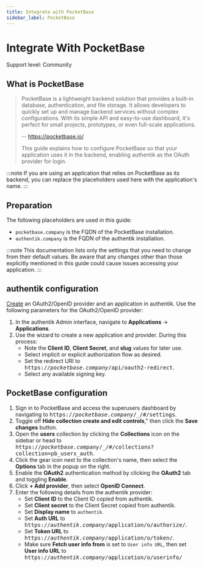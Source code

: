 ```yaml
---
title: Integrate with PocketBase
sidebar_label: PocketBase
---
```


# Integrate With PocketBase

<span class="badge badge--secondary">Support level: Community</span>

## What is PocketBase

> PocketBase is a lightweight backend solution that provides a built-in database, authentication, and file storage.
> It allows developers to quickly set up and manage backend services without complex configurations.
> With its simple API and easy-to-use dashboard, it's perfect for small projects, prototypes, or even full-scale applications.
>
> -- https://pocketbase.io/
>
> This guide explains how to configure PocketBase so that your application uses it in the backend, enabling authentik as the OAuth provider for login.

:::note
If you are using an application that relies on PocketBase as its backend, you can replace the placeholders used here with the application's name.
:::

## Preparation

The following placeholders are used in this guide:

- `pocketbase.company` is the FQDN of the PocketBase installation.
- `authentik.company` is the FQDN of the authentik installation.

:::note
This documentation lists only the settings that you need to change from their default values. Be aware that any changes other than those explicitly mentioned in this guide could cause issues accessing your application.
:::

## authentik configuration

[Create](https://docs.goauthentik.io/docs/add-secure-apps/applications/manage_apps#add-new-applications) an OAuth2/OpenID provider and an application in authentik. Use the following parameters for the OAuth2/OpenID provider:

1. In the authentik Admin interface, navigate to **Applications** -> **Applications**.
2. Use the wizard to create a new application and provider. During this process:
    - Note the **Client ID**, **Client Secret**, and **slug** values for later use.
    - Select implicit or explicit authorization flow as desired.
    - Set the redirect URI to <kbd>https://<em>pocketbase.company</em>/api/oauth2-redirect</kbd>.
    - Select any available signing key.

## PocketBase configuration

1. Sign in to PocketBase and access the superusers dashboard by navigating to <kbd>https://<em>pocketbase.company</em>/_/#/settings</kbd>.
2. Toggle off **Hide collection create and edit controls**," then click the **Save changes** button.
3. Open the **users** collection by clicking the **Collections** icon on the sidebar or head to <kbd>https://<em>pocketbase.company</em>/_/#/collections?collection=pb_users_auth</kbd>.
4. Click the gear icon next to the collection's name, then select the **Options** tab in the popup on the right.
5. Enable the **OAuth2** authentication method by clicking the **OAuth2** tab and toggling **Enable**.
6. Click **+ Add provider**, then select **OpenID Connect**.
7. Enter the following details from the authentik provider:
    - Set **Client ID** to the Client ID copied from authentik.
    - Set **Client secret** to the Client Secret copied from authentik.
    - Set **Display name** to `authentik`.
    - Set **Auth URL** to <kbd>https://<em>authentik.company</em>/application/o/authorize/</kbd>.
    - Set **Token URL** to <kbd>https://<em>authentik.company</em>/application/o/token/</kbd>.
    - Make sure **Fetch user info from** is set to `User info URL`, then set **User info URL** to <kbd>https://<em>authentik.company</em>/application/o/userinfo/</kbd>
